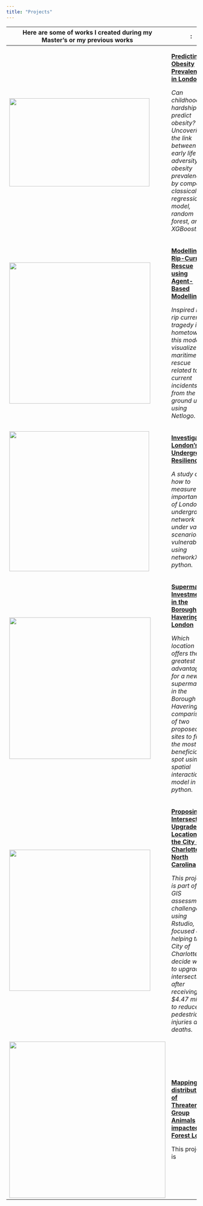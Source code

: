```yaml
---
title: "Projects"
---
```


+--------------------------------------------------------------------------+-----------------------------------------------------------------------------------------------------------------------------------------------------------------------------------------------------------------------------+
| Here are some of works I created during my Master's or my previous works | :                                                                                                                                                                                                                           |
+==========================================================================+=============================================================================================================================================================================================================================+
| ![](images/project1-thumbnail.jpg){width="371" height="233"}             | [**Predicting Obesity Prevalence in London**](project1.qmd)                                                                                                                                                                 |
|                                                                          |                                                                                                                                                                                                                             |
|                                                                          | *Can childhood hardships predict obesity? Uncovering the link between early life adversity and obesity prevalence by comparing classical regression model, random forest, and XGBoost.*                                     |
+--------------------------------------------------------------------------+-----------------------------------------------------------------------------------------------------------------------------------------------------------------------------------------------------------------------------+
| ![](images/project2-thumbnail.jpg){width="373"}                          | [**Modelling Rip-Current Rescue using Agent-Based Modelling**](project2.qmd)                                                                                                                                                |
|                                                                          |                                                                                                                                                                                                                             |
|                                                                          | *Inspired by a rip current tragedy in my hometown, this model visualizes maritime rescue related to rip current incidents from the ground up, using Netlogo.*                                                               |
+--------------------------------------------------------------------------+-----------------------------------------------------------------------------------------------------------------------------------------------------------------------------------------------------------------------------+
| ![](images/project3-thumbnail.jpg){width="370"}                          | [**Investigating London's Underground Resilience**](project3.qmd)                                                                                                                                                           |
|                                                                          |                                                                                                                                                                                                                             |
|                                                                          | *A study on how to measure the importance of London's underground network under various scenarios of vulnerabilities using networkX in python.*                                                                             |
+--------------------------------------------------------------------------+-----------------------------------------------------------------------------------------------------------------------------------------------------------------------------------------------------------------------------+
| ![](images/project4-thumbnail.jpg){width="374"}                          | [**Supermarket Investment in the Borough of Havering, London**](project4.qmd)                                                                                                                                               |
|                                                                          |                                                                                                                                                                                                                             |
|                                                                          | *Which location offers the greatest advantage for a new supermarket in the Borough of Havering? A comparison of two proposed sites to find the most beneficial spot using spatial interaction model in python.*             |
+--------------------------------------------------------------------------+-----------------------------------------------------------------------------------------------------------------------------------------------------------------------------------------------------------------------------+
| ![](images/project5-thumbnail.jpg){width="373"}                          | [**Proposing Intersection Upgrade Locations in the City of Charlotte, North Carolina**](project5.qmd)                                                                                                                       |
|                                                                          |                                                                                                                                                                                                                             |
|                                                                          | *This project is part of a GIS assessment challenge using Rstudio, focused on helping the City of Charlotte decide where to upgrade intersections after receiving \$4.47 million to reduce pedestrian injuries and deaths.* |
+--------------------------------------------------------------------------+-----------------------------------------------------------------------------------------------------------------------------------------------------------------------------------------------------------------------------+
| ![](images/project6-thumbnail.jpg){width="413"}                          | [**Mapping the distribution of Threatened Group Animals impacted by Forest Loss**](project6.qmd)                                                                                                                            |
|                                                                          |                                                                                                                                                                                                                             |
|                                                                          | This projects is                                                                                                                                                                                                            |
+--------------------------------------------------------------------------+-----------------------------------------------------------------------------------------------------------------------------------------------------------------------------------------------------------------------------+
